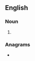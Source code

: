 ==English==

===Noun===
{{head|en|noun form}}

# {{plural of|en|igloo}}

===Anagrams===
* {{anagrams|en|a=giloos|oglios|oligos}}